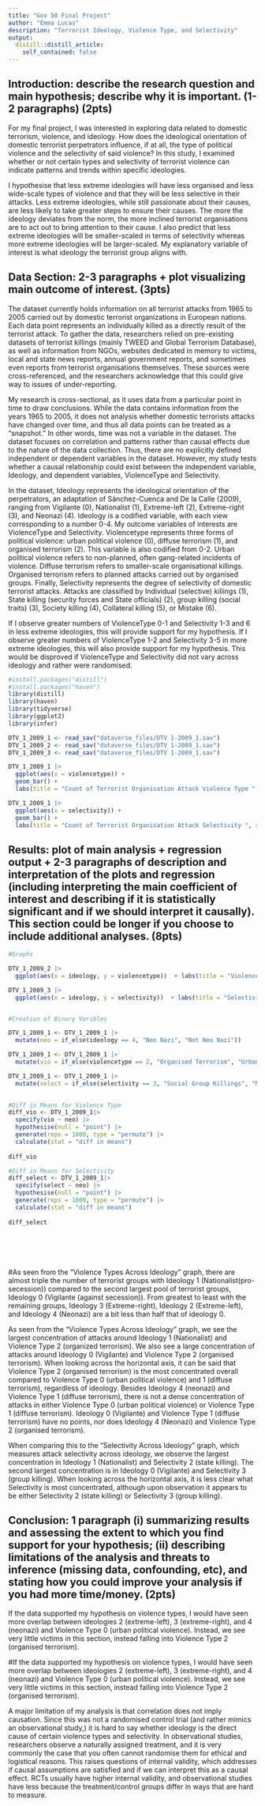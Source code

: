 ```yaml
---
title: "Gov 50 Final Project"
author: "Emma Lucas"
description: "Terrorist Ideology, Violence Type, and Selectivity"
output:
  distill::distill_article:
    self_contained: false
---
```


## Introduction: describe the research question and main hypothesis; describe why it is important. (1-2 paragraphs) (2pts)

For my final project, I was interested in exploring data related to domestic terrorism, violence, and ideology. How does the ideological orientation of domestic terrorist perpetrators influence, if at all, the type of political violence and the selectivity of said violence? In this study, I examined whether or not certain types and selectivity of terrorist violence can indicate patterns and trends within specific ideologies. 

I hypothesise that less extreme ideologies will have less organised and less wide-scale types of violence and that they will be less selective in their attacks. Less extreme ideologies, while still passionate about their causes, are less likely to take greater steps to ensure their causes. The more the ideology deviates from the norm, the more inclined terrorist organisations are to act out to bring attention to their cause. I also predict that less extreme ideologies will be smaller-scaled in terms of selectivity whereas more extreme ideologies will be larger-scaled. My explanatory variable of interest is what ideology the terrorist group aligns with. 

## Data Section: 2-3 paragraphs + plot visualizing main outcome of interest. (3pts)

The dataset currently holds information on all terrorist attacks from 1965 to 2005 carried out by domestic terrorist organizations in European nations. Each data point represents an individually killed as a directly result of the terrorist attack. To gather the data, researchers relied on pre-existing datasets of terrorist killings (mainly TWEED and Global Terrorism Database), as well as information from NGOs, websites dedicated in memory to victims, local and state news reports, annual government reports, and sometimes even reports from terrorist organisations themselves. These sources were cross-referenced, and the researchers acknowledge that this could give way to issues of under-reporting.

My research is cross-sectional, as it uses data from a particular point in time to draw conclusions. While the data contains information from the years 1965 to 2005, it does not analysis whether domestic terrorists attacks have changed over time, and thus all data points can be treated as a "snapshot." In other words, time was not a variable in the dataset. The dataset focuses on correlation and patterns rather than causal effects due to the nature of the data collection. Thus, there are no explicitly defined independent or dependent variables in the dataset. However, my study tests whether a causal relationship could exist between the independent variable, Ideology, and dependent variables, ViolenceType and Selectivity.

In the dataset, Ideology represents the ideological orientation of the perpetrators, an adaptation of Sánchez-Cuenca and De la Calle (2009), ranging from Vigilante (0), Nationalist (1), Extreme-left (2), Extreme-right (3), and Neonazi (4). Ideology is a codified variable, with each view corresponding to a number 0-4. My outcome variables of interests are ViolenceType and Selectivity. Violencetype represents three forms of political violence: urban political violence (0), diffuse terrorism (1), and organised terrorism (2). This variable is also codified from 0-2. Urban political violence refers to non-planned, often gang-related incidents of violence. Diffuse terrorism refers to smaller-scale organisational killings. Organised terrorism refers to planned attacks carried out by organised groups. Finally, Selectivity represents the degree of selectivity of domestic terrorist attacks. Attacks are classified by Individual (selective) killings (1), State killing (security forces and State officials) (2), group killing (social traits) (3), Society killing (4), Collateral killing (5), or Mistake (6). 

If I observe greater numbers of ViolenceType 0-1 and Selectivity 1-3 and 6 in less extreme ideologies, this will provide support for my hypothesis. If I observe greater numbers of ViolenceType 1-2 and Selectivity 3-5 in more extreme ideologies, this will also provide support for my hypothesis. This would be disproved if ViolenceType and Selectivity did not vary across ideology and rather were randomised.

```r

#install.packages("distill")
#install.packages("haven")
library(distill)
library(haven)
library(tidyverse)
library(ggplot2)
library(infer)

DTV_1_2009_1 <- read_sav("dataverse_files/DTV 1-2009_1.sav")
DTV_1_2009_2 <- read_sav("dataverse_files/DTV 1-2009_1.sav")
DTV_1_2009_3 <- read_sav("dataverse_files/DTV 1-2009_1.sav")

DTV_1_2009_1 |>
  ggplot(aes(x = violencetype)) +
  geom_bar() +
  labs(title = "Count of Terrorist Organisation Attack Violence Type ", x = "Violence Type", y = "Count")

DTV_1_2009_1 |>
  ggplot(aes(x = selectivity)) +
  geom_bar() +
  labs(title = "Count of Terrorist Organisation Attack Selectivity ", x = "Selectivity", y = "Count")

```

## Results: plot of main analysis + regression output + 2-3 paragraphs of description and interpretation of the plots and regression (including interpreting the main coefficient of interest and describing if it is statistically significant and if we should interpret it causally). This section could be longer if you choose to include additional analyses. (8pts)

```r

#Graphs

DTV_1_2009_2 |>
  ggplot(aes(x = ideology, y = violencetype))  + labs(title = "Violence Types Across Ideology", x = "Ideology (Vigilante, 0, to Neonazi, 4)", y = "Violence Type") + geom_jitter(alpha = 0.25)

DTV_1_2009_3 |>
  ggplot(aes(x = ideology, y = selectivity))  + labs(title = "Selectivity Across Ideology", x = "Ideology (Vigilante, 0, to Neonazi, 4)", y = "Selectivity") + geom_jitter(alpha = 0.25)


#Creation of Binary Varibles

DTV_1_2009_1 <- DTV_1_2009_1 |>
  mutate(neo = if_else(ideology == 4, "Neo Nazi", "Not Neo Nazi"))

DTV_1_2009_1 <- DTV_1_2009_1 |>
  mutate(vio = if_else(violencetype == 2, "Organised Terrorism", "Urban Political Violence or Diffuse Terrorism"))

DTV_1_2009_1 <- DTV_1_2009_1 |>
  mutate(select = if_else(selectivity == 3, "Social Group Killings", "Non-Social Group Killings"))
         

#Diff in Means for Violence Type
diff_vio <- DTV_1_2009_1|>
  specify(vio ~ neo) |>
  hypothesise(null = "point") |>
  generate(reps = 1000, type = "permute") |>
  calculate(stat = "diff in means")
  
diff_vio

#Diff in Means for Selectivity
diff_select <- DTV_1_2009_1|>
  specify(select ~ neo) |>
  hypothesise(null = "point") |>
  generate(reps = 1000, type = "permute") |>
  calculate(stat = "diff in means")
  
diff_select







```

#As seen from the "Violence Types Across Ideology" graph, there are almost triple the number of terrorist groups with Ideology 1 (Nationalist(pro-secession)) compared to the second largest pool of terrorist groups, Ideology 0 (Vigilante (against secession)). From greatest to least with the remaining groups, Ideology 3 (Extreme-right), Ideology 2 (Extreme-left), and Ideology 4 (Neonazi) are a bit less than half that of ideology 0. 

As seen from the "Violence Types Across Ideology" graph, we see the largest concentration of attacks around Ideology 1 (Nationalist) and Violence Type 2 (organized terrorism). We also see a large concentration of attacks around Ideology 0 (Vigilante) and Violence Type 2 (organised terrorism). When looking across the horizontal axis, it can be said that Violence Type 2 (organised terrorism) is the most concentrated overall compared to Violence Type 0 (urban political violence) and 1 (diffuse terrorism), regardless of ideology. Besides Ideology 4 (neonazi) and Violence Type 1 (diffuse terrorism), there is not a dense concentration of attacks in either Violence Type 0 (urban political violence) or Violence Type 1 (diffuse terrorism). Ideology 0 (Vigilante) and Violence Type 1 (diffuse terrorism) have no points, nor does Ideology 4 (Neonazi) and Violence Type 2 (organised terrorism). 

When comparing this to the "Selectivity Across Ideology" graph, which measures attack selectivity across ideology, we observe the largest concentration in Ideology 1 (Nationalist) and Selectivity 2 (state killing). The second largest concentration is in Ideology 0 (Vigilante) and Selectivity 3 (group killing). When looking across the horizontal axis, it is less clear what Selectivity is most concentrated, although upon observation it appears to be either Selectivity 2 (state killing) or Selectivity 3 (group killing). 

## Conclusion: 1 paragraph (i) summarizing results and assessing the extent to which you find support for your hypothesis; (ii) describing limitations of the analysis and threats to inference (missing data, confounding, etc), and stating how you could improve your analysis if you had more time/money. (2pts)

If the data supported my hypothesis on violence types, I would have seen more overlap between ideologies 2 (extreme-left), 3 (extreme-right), and 4 (neonazi) and Violence Type 0 (urban political violence). Instead, we see very little victims in this section, instead falling into Violence Type 2 (organised terrorism). 

#If the data supported my hypothesis on violence types, I would have seen more overlap between ideologies 2 (extreme-left), 3 (extreme-right), and 4 (neonazi) and Violence Type 0 (urban political violence). Instead, we see very little victims in this section, instead falling into Violence Type 2 (organised terrorism).

A major limitation of my analysis is that correlation does not imply causation. Since this was not a randomised control trial (and rather mimics an observational study,) it is hard to say whether ideology is the direct cause of certain violence types and selectivity. In observational studies, researchers observe a naturally assigned treatment, and it is very commonly the case that you often cannot randomise them for ethical and logistical reasons. This raises questions of internal validity, which addresses if causal assumptions are satisfied and if we can interpret this as a causal effect. RCTs usually have higher internal validity, and observational studies have less because the treatment/control groups differ in ways that are hard to measure.
